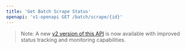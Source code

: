```yaml
---
title: 'Get Batch Scrape Status'
openapi: 'v1-openapi GET /batch/scrape/{id}'
---
```


> Note: A new [v2 version of this API](/api-reference/v2-endpoint/batch-scrape-get) is now available with improved status tracking and monitoring capabilities.
